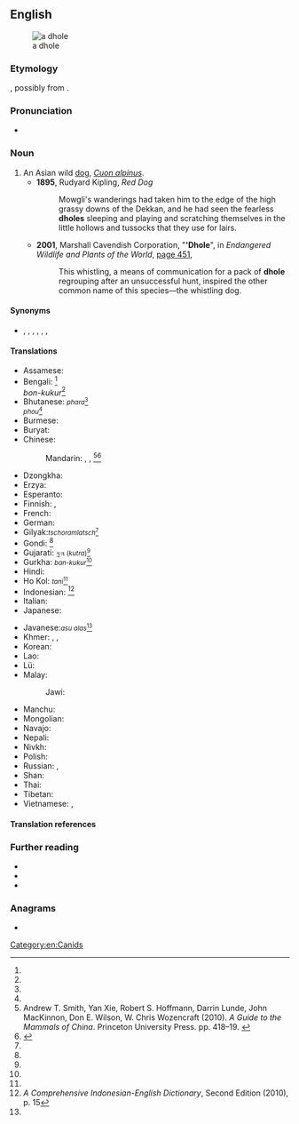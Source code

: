 {{also|d-hole}}
==English==
[[File:Cuon.alpinus-cut.jpg|thumb|a dhole]]

===Etymology===
{{unk|en}}, possibly from {{etyl|kn|en}} {{m|kn|ತೋಳ||wolf}}.

===Pronunciation===
* {{IPA|/doʊl/|lang=en}}

===Noun===
{{en-noun|s|dhole}}

# An Asian wild [[dog]], ''[[Cuon alpinus]]''.
#* '''1895''', Rudyard Kipling, ''Red Dog''
#*: Mowgli's wanderings had taken him to the edge of the high grassy downs of the Dekkan, and he had seen the fearless '''dholes''' sleeping and playing and scratching themselves in the little hollows and tussocks that they use for lairs.
#* '''2001''', Marshall Cavendish Corporation, "''''Dhole'''", in ''Endangered Wildlife and Plants of the World'', [http://books.google.com/books?id=jTMY7Fp01zcC&pg=PA451&dq=%22dhole|dholes%22&hl=en&ei=zOBMTs2ZDIHEmAWY_8nFBg&sa=X&oi=book_result&ct=result&resnum=2&ved=0CC4Q6AEwAQ#v=onepage&q=%22dhole|dholes%22&f=false page 451],
#*: This whistling, a means of communication for a pack of '''dhole''' regrouping after an unsuccessful hunt, inspired the other common name of this species—the whistling dog.

====Synonyms====
* {{sense|Cuon alpinus}} {{l|en|Asian wild dog}}, {{vern|Indian wild dog}}, {{vern|whistling dog}}, {{l|en|red wolf}}, {{l|en|red dog}}, {{l|en|mountain wolf}}, {{l|en|kholsun}}

====Translations====
{{see also|Wikipedia:Dhole#Local and indigenous names}}
{{trans-top|Asian wild dog}}
* Assamese: {{t|as|ৰাং কুকুৰ}}
* Bengali: {{t|bn|bon-kutta}}<ref name="durbin2004"/><br/>''bon-kukur''<ref name="durbin2004"/>
* Bhutanese: <small>''phara''<ref name="durbin2004"/><br/>''phou''<ref name="durbin2004"/></small>
* Burmese: {{t+|my|တောခွေး}}
* Buryat: {{t|bua|зурби}}
* Chinese:
*: Mandarin: {{t+|cmn|豺|tr=chái}}, {{t+|cmn|豺狼|tr=cháiláng}}, {{t|cmn|豺蜀|tr=cháishǔ}}<ref name="smith2010">Andrew T. Smith, Yan Xie, Robert S. Hoffmann, Darrin Lunde, John MacKinnon, Don E. Wilson, W. Chris Wozencraft (2010). ''A Guide to the Mammals of China''. Princeton University Press. pp. 418–19. {{ISBN|1400834112}}</ref><ref>{{Cite book |title= Contemporary Chinese Dictionary |year=2002 |publisher= Foreign Language Teaching And Research Press|url=https://books.google.com/books?id=ka-9f68nPT4C&printsec=frontcover#v=onepage&q=%22Cuon%20alpinus%22&f=false}}</ref>
* Dzongkha: {{t|dz|phara}}
* Erzya: {{t|myv|пандоверьгиз}}
* Esperanto: {{t|eo|kuono}}
* Finnish: {{t|fi|vuorisusi}}, {{t|fi|aasianvillikoira}}
* French: {{t+|fr|dhole|m|f}}
* German: {{t|de|Rothund|m}}
* Gilyak:<small>''tschoramlatsch''<ref name="schrenk1859"/></small>
* Gondi: {{t|gon|eram-naiko}}<ref name="lydekker1907"/>
* Gujarati: <small>કુત્ર (''kutra'')<ref name="durbin2004"/></small>
* Gurkha: <small>''ban-kukur''<ref name="durbin2004"/></small>
* Hindi: {{t-needed|hi}}
* Ho Kol: <small>''tani''<ref name="lydekker1907"/></small>
* Indonesian: {{t+|id|ajak}}<ref>''A Comprehensive Indonesian-English Dictionary'', Second Edition (2010), p. 15</ref>
* Italian: {{t|it|cuon alpino}}
* Japanese: {{t+|ja|ドール|tr=dōru}}
{{trans-mid}}
* Javanese:<small>''asu alas''<ref name="durbin2004"/></small>
* Khmer: {{t|km|ឆ្កែចចក}}, {{t+|km|ឆ្កែព្រៃ}}, {{t+|km|ចចក}}
* Korean: {{t+|ko|승냥이}}
* Lao: {{t|lo|ໝາໃນ}}
* Lü: {{t-needed|khb}}
* Malay: {{t|ms|anjing hutan}}
*: Jawi: {{t|ms|انجيڠ هوتن|sc=Arab}}
* Manchu: {{t-needed|mnc}}
* Mongolian: {{t|mn|дшергул}}
* Navajo: {{t|nv|Náátsʼózídę́ę́ʼ mąʼiiłchííʼ}}
* Nepali: {{t-needed|ne}}
* Nivkh: {{t|niv|чорамлач}}
* Polish: {{t+|pl|cyjon|m}}
* Russian: {{t|ru|[[кра́сный]] [[волк]]|m}}, {{t|ru|[[дикий|ди́кая]] [[соба́ка]]|m}}
* Shan: {{t-needed|shn}}
* Thai: {{t+|th|หมาใน}}
* Tibetan: {{t-needed|bo}}
* Vietnamese: {{t|vi|chó rừng}}, {{t|vi|chó sói lửa}}
{{trans-bottom}}

====Translation references====
<references/>

===Further reading===
* {{pedia}}
* {{specieslite|Cuon alpinus}}
* {{comcatlite|Cuon alpinus}}

===Anagrams===
* {{anagrams|en|Hodel|holde|holed}}

[[Category:en:Canids]]